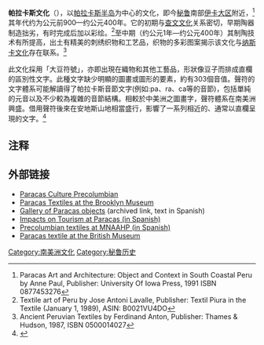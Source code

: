 {{Infobox Former Country
|native_name = 帕拉卡斯文化 
|conventional_long_name = 
|common_name = 
|continent = 南美洲
|region    = Andes
|country   = 秘鲁
|era       = 前哥伦布时期
|status    = 文化
|date_pre    = 
|year_start = 前900年
|year_end    = 400年
|event_pre   = 
|p1          = 
|flag_p1 =
|s1          = 莫切文化
|flag_s1 = 
|image_map    = Paracas textile, British Museum.jpg|thumb|right|190px|
|image_map_caption  = 帕拉卡斯文化文物
|capital        = 
|}}

'''帕拉卡斯文化'''（{{lang-en| Paracas culture}}），以[[帕拉卡斯半岛|帕拉卡斯半岛]]为中心的文化，即今[[秘鲁|秘鲁]]南部[[伊卡大区|伊卡大区]]附近，<ref>Paracas Art and Architecture: Object and Context in South Coastal Peru  by Anne Paul, Publisher: University Of Iowa Press, 1991 ISBN 0877453276</ref>其年代约为公元前900—约公元400年。它的初期与[[查文文化|查文文化]]关系密切，早期陶器制造拙劣，有时完成后加以彩绘。<ref>Textile art of Peru by  Jose Antoni Lavalle, Publisher: Textil Piura in the Textile (January 1, 1989), ASIN: B0021VU4DO</ref>至中期（约公元1年—约公元400年）其制陶技术有所提高，出土有精美的刺绣织物和工艺品，织物的多彩图案揭示该文化与[[纳斯卡文化|纳斯卡文化]]存在联系。<ref>Ancient Peruvian Textiles by Ferdinand Anton, Publisher: Thames & Hudson, 1987, ISBN 0500014027</ref>

此文化採用「大豆符號」，亦即出現在織物和其他工藝品，形狀像豆子而排成直欄的區別性文字。此種文字缺少明顯的圖畫或圖形的要素，約有303個音值。聲符的文字體系可能解讀得了帕拉卡斯音節文字(例如:pa、ra、ca等的音節)，包括單純的元音以及不少較為複雜的音節結構。相較於中美洲之圖畫字，聲符體系在南美洲興盛。借用聲符後來在安地斯山地相當盛行，影響了一系列相近的、通常以直欄呈現的文字。<ref>{{Cite book|title=閱讀的歷史|last=|first=|publisher=|year=2013|isbn=978-957-11-7095-4|location=|pages=139、140}}</ref>

==注释==
{{reflist}}
== 外部链接 ==
* [https://web.archive.org/web/20100516071542/http://www.lahistoriadelperu.com/2010/05/cultura-paracas.html Paracas Culture Precolumbian]
* [http://www.brooklynmuseum.org/exhibitions/living_legacies/paracas.php Paracas Textiles at the Brooklyn Museum] {{Wayback|url=http://www.brooklynmuseum.org/exhibitions/living_legacies/paracas.php |date=20140707164119 }}
* [https://web.archive.org/web/20080120151305/http://exchanges.state.gov/culprop/1peru/sect1.htm Gallery of Paracas objects] (archived link, text in Spanish)
* [http://conservacionyecoturismo.blogspot.com Impacts on Tourism at Paracas (in Spanish)] {{Wayback|url=http://conservacionyecoturismo.blogspot.com/ |date=20110708031753 }}
* [https://web.archive.org/web/20090919045126/http://textiles.perucultural.org.pe/ Precolumbian textiles at MNAAHP (in Spanish)]
* [http://www.britishmuseum.org/explore/highlights/highlight_objects/aoa/p/paracas_textile.aspx Paracas textile at the British Museum] {{Wayback|url=http://www.britishmuseum.org/explore/highlights/highlight_objects/aoa/p/paracas_textile.aspx |date=20101120141752 }} 



[[Category:南美洲文化|Category:南美洲文化]]
[[Category:秘鲁历史|Category:秘鲁历史]]